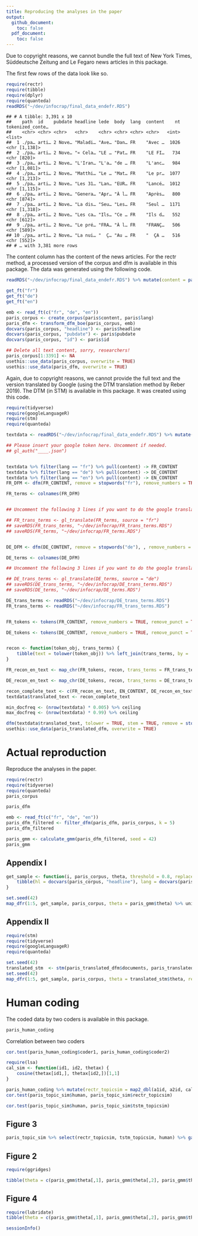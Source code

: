 ```yaml
---
title: Reproducing the analyses in the paper
output: 
  github_document:
    toc: false
  pdf_document:
    toc: false
---
```



Due to copyright reasons, we cannot bundle the full text of New York Times, Süddeutsche Zeitung and Le Fegaro news articles in this package.

The first few rows of the data look like so.

```r
require(rectr)
require(tibble)
require(dplyr)
require(quanteda)
readRDS("~/dev/infocrap/final_data_endefr.RDS")
```

    ## # A tibble: 3,391 x 10
    ##    path  id    pubdate headline lede  body  lang  content    nt tokenized_conte…
    ##    <chr> <chr> <chr>   <chr>    <chr> <chr> <chr> <chr>   <int> <list>          
    ##  1 ./pa… arti… 2 Nove… "Maladi… "Ave… "Dan… FR    "Avec …  1026 <chr [1,138]>   
    ##  2 ./pa… arti… 2 Nove… "« Cela… "LE … "Pat… FR    "LE FI…   734 <chr [820]>     
    ##  3 ./pa… arti… 2 Nove… "L'Iran… "L'a… "de … FR    "L'anc…   984 <chr [1,081]>   
    ##  4 ./pa… arti… 2 Nove… "Matthi… "Le … "Mat… FR    "Le pr…  1077 <chr [1,213]>   
    ##  5 ./pa… arti… 2 Nove… "Les 31… "Lan… "EUR… FR    "Lancé…  1012 <chr [1,115]>   
    ##  6 ./pa… arti… 2 Nove… "Genera… "Apr… "À l… FR    "Après…   800 <chr [874]>     
    ##  7 ./pa… arti… 2 Nove… "La dis… "Seu… "Les… FR    "Seul …  1171 <chr [1,318]>   
    ##  8 ./pa… arti… 2 Nove… "Les ca… "Ils… "Ce … FR    "Ils d…   552 <chr [612]>     
    ##  9 ./pa… arti… 2 Nove… "Le pré… "FRA… "À l… FR    "FRANÇ…   506 <chr [589]>     
    ## 10 ./pa… arti… 2 Nove… "La nui… "  Ç… "Au … FR    "  ÇA …   516 <chr [552]>     
    ## # … with 3,381 more rows

The content column has the content of the news articles. For the rectr method, a processed version of the corpus and dfm is available in this package. The data was generated using the following code.

```r
readRDS("~/dev/infocrap/final_data_endefr.RDS") %>% mutate(content = paste(lede, body), lang = tolower(lang), id = row_number()) %>% select(content, lang, pubdate, headline, id) -> paris
```

```r
get_ft("fr")
get_ft("de")
get_ft("en")
```

```r
emb <- read_ft(c("fr", "de", "en"))
paris_corpus <- create_corpus(paris$content, paris$lang)
paris_dfm <- transform_dfm_boe(paris_corpus, emb)
docvars(paris_corpus, "headline") <- paris$headline
docvars(paris_corpus, "pubdate") <- paris$pubdate
docvars(paris_corpus, "id") <- paris$id

## Delete all text content, sorry, researchers!
paris_corpus[1:3391] <- NA
usethis::use_data(paris_corpus, overwrite = TRUE)
usethis::use_data(paris_dfm, overwrite = TRUE)
```

Again, due to copyright reasons, we cannot provide the full text and the version translated by Google (using the DTM translation method by Reber 2019). The DTM (in STM) is available in this package. It was created using this code.

```r
require(tidyverse)
require(googleLanguageR)
require(stm)
require(quanteda)

textdata <- readRDS("~/dev/infocrap/final_data_endefr.RDS") %>% mutate(content = paste(lede, body), lang = tolower(lang), id = row_number()) %>% select(content, lang, pubdate, headline, id)

## Please insert your google token here. Uncomment if needed.
## gl_auth("____.json")


textdata %>% filter(lang == "fr") %>% pull(content) -> FR_CONTENT
textdata %>% filter(lang == "de") %>% pull(content) -> DE_CONTENT
textdata %>% filter(lang == "en") %>% pull(content) -> EN_CONTENT
FR_DFM <- dfm(FR_CONTENT, remove = stopwords("fr"), remove_numbers = TRUE, remove_punct = TRUE) %>% dfm_trim(min_docfreq = 2)

FR_terms <- colnames(FR_DFM)


## Uncomment the following 3 lines if you want to do the google translation

## FR_trans_terms <- gl_translate(FR_terms, source = "fr")
## saveRDS(FR_trans_terms, "~/dev/infocrap/FR_trans_terms.RDS")
## saveRDS(FR_terms, "~/dev/infocrap/FR_terms.RDS")


DE_DFM <- dfm(DE_CONTENT, remove = stopwords("de"), , remove_numbers = TRUE, remove_punct = TRUE) %>% dfm_trim(min_docfreq = 2)

DE_terms <- colnames(DE_DFM)

## Uncomment the following 3 lines if you want to do the google translation

## DE_trans_terms <- gl_translate(DE_terms, source = "de")
## saveRDS(DE_trans_terms, "~/dev/infocrap/DE_trans_terms.RDS")
## saveRDS(DE_terms, "~/dev/infocrap/DE_terms.RDS")

DE_trans_terms <- readRDS("~/dev/infocrap/DE_trans_terms.RDS")
FR_trans_terms <- readRDS("~/dev/infocrap/FR_trans_terms.RDS")


FR_tokens <- tokens(FR_CONTENT, remove_numbers = TRUE, remove_punct = TRUE)

DE_tokens <- tokens(DE_CONTENT, remove_numbers = TRUE, remove_punct = TRUE)


recon <- function(token_obj, trans_terms) {
    tibble(text = tolower(token_obj)) %>% left_join(trans_terms, by = 'text') %>% filter(!is.na(translatedText)) %>% pull(translatedText) %>% paste(collapse = " ")
}

FR_recon_en_text <- map_chr(FR_tokens, recon, trans_terms = FR_trans_terms)

DE_recon_en_text <- map_chr(DE_tokens, recon, trans_terms = DE_trans_terms)

recon_complete_text <- c(FR_recon_en_text, EN_CONTENT, DE_recon_en_text)
textdata$translated_text <- recon_complete_text

min_docfreq <- (nrow(textdata) * 0.005) %>% ceiling
max_docfreq <- (nrow(textdata) * 0.99) %>% ceiling

dfm(textdata$translated_text, tolower = TRUE, stem = TRUE, remove = stopwords("en"), remove_number = TRUE, remove_punct = TRUE) %>% dfm_trim(min_docfreq = min_docfreq, max_docfreq = max_docfreq) %>% convert(to = 'stm') -> paris_translated_dfm
usethis::use_data(paris_translated_dfm, overwrite = TRUE)
```


# Actual reproduction

Reproduce the analyses in the paper.

```r
require(rectr)
require(tidyverse)
require(quanteda)
paris_corpus
```

```r
paris_dfm
```

```r
emb <- read_ft(c("fr", "de", "en"))
paris_dfm_filtered <- filter_dfm(paris_dfm, paris_corpus, k = 5)
paris_dfm_filtered
```

```r
paris_gmm <- calculate_gmm(paris_dfm_filtered, seed = 42)
paris_gmm
```

## Appendix I

```r
get_sample <- function(i, paris_corpus, theta, threshold = 0.8, replace = FALSE) {
    tibble(hl = docvars(paris_corpus, "headline"), lang = docvars(paris_corpus, "lang"), prob = theta[,i]) %>% group_by(lang) %>% filter(prob > threshold) %>% sample_n(size = 5, weight = prob, replace = replace) %>% select(hl, lang, prob) %>% ungroup %>% arrange(lang, prob) %>% mutate(topic = i)
}

set.seed(42)
map_dfr(1:5, get_sample, paris_corpus, theta = paris_gmm$theta) %>% unique %>% print(n = 100)
```

## Appendix II

```r
require(stm)
require(tidyverse)
require(googleLanguageR)
require(quanteda)

set.seed(42)
translated_stm  <- stm(paris_translated_dfm$documents, paris_translated_dfm$vocab, K = 5)
set.seed(42)
map_dfr(1:5, get_sample, paris_corpus, theta = translated_stm$theta, replace = TRUE) %>% unique %>% print(n = 100)
```

# Human coding

The coded data by two coders is available in this package.

```r
paris_human_coding
```

Correlation between two coders

```r
cor.test(paris_human_coding$coder1, paris_human_coding$coder2)
```

```r
require(lsa)
cal_sim <- function(id1, id2, thetax) {
    cosine(thetax[id1,], thetax[id2,])[1,1]
}

paris_human_coding %>% mutate(rectr_topicsim = map2_dbl(a1id, a2id, cal_sim, thetax = paris_gmm$theta), tstm_topicsim = map2_dbl(a1id, a2id, cal_sim, thetax = translated_stm$theta), human = (coder1 + coder2) / 2) -> paris_topic_sim
cor.test(paris_topic_sim$human, paris_topic_sim$rectr_topicsim)
```

```r
cor.test(paris_topic_sim$human, paris_topic_sim$tstm_topicsim)
```

## Figure 3

```r
paris_topic_sim %>% select(rectr_topicsim, tstm_topicsim, human) %>% gather(key = "model", value = "similarity", -human) %>% mutate(model = ifelse(model == "rectr_topicsim", "rectr", "tSTM")) %>% ggplot(aes(x = human, y = similarity)) + geom_point() + facet_grid(model ~ .) + geom_smooth(method = 'lm') + ylab("Topic Similarity") + xlab("Human evaluation")
```

## Figure 2

```r
require(ggridges)

tibble(theta = c(paris_gmm$theta[,1], paris_gmm$theta[,2], paris_gmm$theta[,3], paris_gmm$theta[,4], paris_gmm$theta[,5], translated_stm$theta[,1], translated_stm$theta[,2], translated_stm$theta[,3], translated_stm$theta[,4], translated_stm$theta[,5]), lang = rep(docvars(paris_corpus, "lang"), 10), pubdate = rep(docvars(paris_corpus, "pubdate"), 10), topic = c(sort(rep(1:5, length(paris_corpus))), sort(rep(1:5, length(paris_corpus)))), method = c(rep("rectr", 16955), rep("tSTM", 16955))) %>% ggplot(aes(x = theta, y = topic, group = topic)) + geom_density_ridges(aes(fill = lang), alpha = .5, color = "white", from = 0, to = 1) + facet_grid(lang ~ method) + scale_y_continuous(breaks=seq_len(5), labels=c("t1", "t2", "t3", "t4", "t5")) + xlab(expression(theta[t]))
```

## Figure 4

```r
require(lubridate)
tibble(theta = c(paris_gmm$theta[,1], paris_gmm$theta[,2], paris_gmm$theta[,3], paris_gmm$theta[,4], paris_gmm$theta[,5], translated_stm$theta[,1], translated_stm$theta[,2], translated_stm$theta[,3], translated_stm$theta[,4], translated_stm$theta[,5]), lang = rep(docvars(paris_corpus, "lang"), 10), pubdate = rep(docvars(paris_corpus, "pubdate"), 10), topic = c(sort(rep(1:5, length(paris_corpus))), sort(rep(1:5, length(paris_corpus)))), method = c(rep("rectr", 16955), rep("tSTM", 16955))) %>% mutate(pubdate = lubridate::dmy(pubdate)) %>% group_by(topic, lang, pubdate, method) %>% summarise(mean_theta = mean(theta)) %>% ggplot(aes(x = pubdate, y = mean_theta, color = lang)) + geom_line() + facet_grid(topic ~ method) + ylab(expression(theta[t])) + xlab("Date") + theme(axis.text.x = element_text(angle = 90, hjust = 1))
```

```r
sessionInfo()
```

